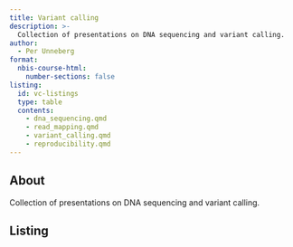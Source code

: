 ```yaml
---
title: Variant calling
description: >-
  Collection of presentations on DNA sequencing and variant calling.
author:
  - Per Unneberg
format:
  nbis-course-html:
    number-sections: false
listing:
  id: vc-listings
  type: table
  contents:
    - dna_sequencing.qmd
    - read_mapping.qmd
    - variant_calling.qmd
    - reproducibility.qmd
---
```


## About

Collection of presentations on DNA sequencing and variant calling.

## Listing

:::{#vc-listings}
:::
